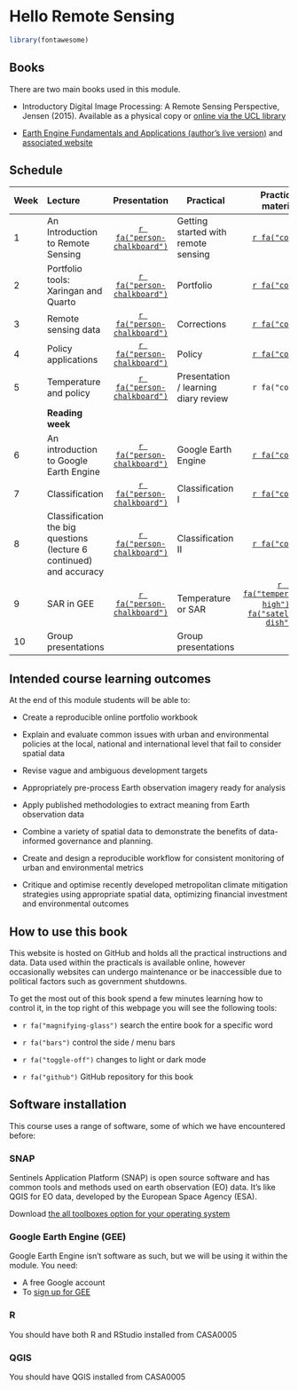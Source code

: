 # Hello Remote Sensing {.unnumbered}

```r
library(fontawesome)
```

## Books

There are two main books used in this module.

-   Introductory Digital Image Processing: A Remote Sensing Perspective, Jensen (2015). Available as a physical copy or [online via the UCL library](https://read.kortext.com/reader/pdf/1872407/Cover)

-   [Earth Engine Fundamentals and Applications (author's live version)](https://docs.google.com/document/d/1dLSaGXlAnI0jK6LAB6F-gQLBA30NTT0pz1tovHfOmvI/edit) and [associated website](https://www.eefabook.org/go-to-the-book.html)

## Schedule

| Week | Lecture                                                             |                                      Presentation                                       | Practical                            |                                                                              Practical material                                                                               |
|------|:--------------------------------------------------------------------|:---------------------------------------------------------------------------------------:|--------------------------------------|:-----------------------------------------------------------------------------------------------------------------------------------------------------------------------------:|
| 1    | An Introduction to Remote Sensing                                   | [`r fa("person-chalkboard")`](https://andrewmaclachlan.github.io/CASA0023-lecture-1/#1) | Getting started with remote sensing  |                                                   [`r fa("code")`](https://andrewmaclachlan.github.io/CASA0023/intro.html)                                                    |
| 2    | Portfolio tools: Xaringan and Quarto                                | [`r fa("person-chalkboard")`](https://andrewmaclachlan.github.io/CASA0023-lecture-2/#1) | Portfolio                            |                                                [`r fa("code")`](https://andrewmaclachlan.github.io/CASA0023/2_portfolio.html)                                                 |
| 3    | Remote sensing data                                                 | [`r fa("person-chalkboard")`](https://andrewmaclachlan.github.io/CASA0023-lecture-3/#1) | Corrections                          |                                               [`r fa("code")`](https://andrewmaclachlan.github.io/CASA0023/3_corrections.html)                                                |
| 4    | Policy applications                                                 | [`r fa("person-chalkboard")`](https://andrewmaclachlan.github.io/CASA0023-lecture-4/#1) | Policy                               |                                                  [`r fa("code")`](https://andrewmaclachlan.github.io/CASA0023/4_policy.html)                                                  |
| 5    | Temperature and policy                                              | [`r fa("person-chalkboard")`](https://andrewmaclachlan.github.io/CASA0023-lecture-8/#1) | Presentation / learning diary review |                                                                                `r fa("code")`                                                                                 |
|      | **Reading week**                                                    |                                                                                         |                                      |                                                                                                                                                                               |
| 6    | An introduction to Google Earth Engine                              | [`r fa("person-chalkboard")`](https://andrewmaclachlan.github.io/CASA0023-lecture-5/#1) | Google Earth Engine                  |                                                  [`r fa("code")`](https://andrewmaclachlan.github.io/CASA0023/5_GEE_I.html)                                                   |
| 7    | Classification                                                      | [`r fa("person-chalkboard")`](https://andrewmaclachlan.github.io/CASA0023-lecture-6/#1) | Classification I                     |                                             [`r fa("code")`](https://andrewmaclachlan.github.io/CASA0023/6_classification_I.html)                                             |
| 8    | Classification the big questions (lecture 6 continued) and accuracy | [`r fa("person-chalkboard")`](https://andrewmaclachlan.github.io/CASA0023-lecture-7/#1) | Classification II                    |                                            [`r fa("code")`](https://andrewmaclachlan.github.io/CASA0023/7_classification_II.html)                                             |
| 9    | SAR in GEE                                                          | [`r fa("person-chalkboard")`](https://andrewmaclachlan.github.io/CASA0023-lecture-9/#1) | Temperature or SAR                   | [`r  fa("temperature-high")`](https://andrewmaclachlan.github.io/CASA0023/8_temperature.html) [`r fa("satellite-dish")`](https://bellingcat.github.io/RS4OSINT/C3_Blast.html) |
| 10   | Group presentations                                                 |                                                                                         | Group presentations                  |                                                                                                                                                                               |

## Intended course learning outcomes

At the end of this module students will be able to:

-   Create a reproducible online portfolio workbook

-   Explain and evaluate common issues with urban and environmental policies at the local, national and international level that fail to consider spatial data

-   Revise vague and ambiguous development targets

-   Appropriately pre-process Earth observation imagery ready for analysis

-   Apply published methodologies to extract meaning from Earth observation data

-   Combine a variety of spatial data to demonstrate the benefits of data-informed governance and planning.

-   Create and design a reproducible workflow for consistent monitoring of urban and environmental metrics

-   Critique and optimise recently developed metropolitan climate mitigation strategies using appropriate spatial data, optimizing financial investment and environmental outcomes

## How to use this book

This website is hosted on GitHub and holds all the practical instructions and data. Data used within the practicals is available online, however occasionally websites can undergo maintenance or be inaccessible due to political factors such as government shutdowns.

To get the most out of this book spend a few minutes learning how to control it, in the top right of this webpage you will see the following tools:

-   `r fa("magnifying-glass")` search the entire book for a specific word

-   `r fa("bars")` control the side / menu bars

-   `r fa("toggle-off")` changes to light or dark mode

-   `r fa("github")` GitHub repository for this book

## Software installation

This course uses a range of software, some of which we have encountered before:

### SNAP

Sentinels Application Platform (SNAP) is open source software and has common tools and methods used on earth observation (EO) data. It's like QGIS for EO data, developed by the European Space Agency (ESA).

Download [the all toolboxes option for your operating system](https://step.esa.int/main/download/snap-download/)

### Google Earth Engine (GEE)

Google Earth Engine isn't software as such, but we will be using it within the module. You need:

-   A free Google account
-   To [sign up for GEE](https://earthengine.google.com/)

### R

You should have both R and RStudio installed from CASA0005

### QGIS

You should have QGIS installed from CASA0005
